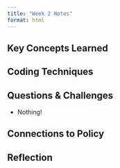 ```yaml
---
title: "Week 2 Notes"
format: html
---
```


## Key Concepts Learned


## Coding Techniques


## Questions & Challenges
- Nothing!

## Connections to Policy


## Reflection


